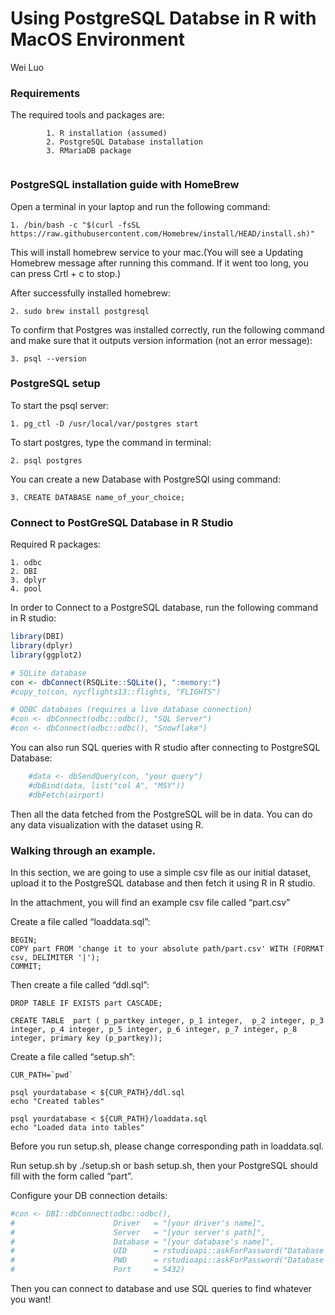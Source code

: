 # Using PostgreSQL Databse in R with MacOS Environment

Wei Luo

### Requirements

The required tools and packages are:

            1. R installation (assumed)
            2. PostgreSQL Database installation
            3. RMariaDB package
            
### PostgreSQL installation guide with HomeBrew


Open a terminal in your laptop and run the following command:

    1. /bin/bash -c "$(curl -fsSL https://raw.githubusercontent.com/Homebrew/install/HEAD/install.sh)"

This will install homebrew service to your mac.(You will see a Updating Homebrew message after running this command. If it went too long, you can press Crtl + c to stop.)

After successfully installed homebrew:

    2. sudo brew install postgresql

To confirm that Postgres was installed correctly, run the following command and make sure that it outputs version information (not an error message):

    3. psql --version
    
    
### PostgreSQL setup 
    
To start the psql server:

    1. pg_ctl -D /usr/local/var/postgres start
    
To start postgres, type the command in terminal: 

    2. psql postgres
    
You can create a new Database with PostgreSQl using command:

    3. CREATE DATABASE name_of_your_choice;

### Connect to PostGreSQL Database in R Studio

Required R packages:

    1. odbc
    2. DBI
    3. dplyr
    4. pool

In order to Connect to a PostgreSQL database, run the following command in R studio:

```r

library(DBI)
library(dplyr)
library(ggplot2)

# SQLite database
con <- dbConnect(RSQLite::SQLite(), ":memory:")
#copy_to(con, nycflights13::flights, "FLIGHTS")

# ODBC databases (requires a live database connection)
#con <- dbConnect(odbc::odbc(), "SQL Server")
#con <- dbConnect(odbc::odbc(), "Snowflake")


```

You can also run SQL queries with R studio after connecting to PostgreSQL Database:
```r
    #data <- dbSendQuery(con, "your query")
    #dbBind(data, list("col A", "MSY"))
    #dbFetch(airport)
```
Then all the data fetched from the PostgreSQL will be in data. You can do any data visualization with the dataset using R. 

### Walking through an example.

In this section, we are going to use a simple csv file as our initial dataset, upload it to the PostgreSQL database and then fetch it using R in R studio.

In the attachment, you will find an example csv file called "part.csv"

Create a file called "loaddata.sql":

    BEGIN;
    COPY part FROM 'change it to your absolute path/part.csv' WITH (FORMAT csv, DELIMITER '|');
    COMMIT;

Then create a file called "ddl.sql":

    DROP TABLE IF EXISTS part CASCADE;

    CREATE TABLE  part ( p_partkey integer, p_1 integer,  p_2 integer, p_3 integer, p_4 integer, p_5 integer, p_6 integer, p_7 integer, p_8 integer, primary key (p_partkey));
    
Create a file called "setup.sh":

    CUR_PATH=`pwd`

    psql yourdatabase < ${CUR_PATH}/ddl.sql
    echo "Created tables"

    psql yourdatabase < ${CUR_PATH}/loaddata.sql
    echo "Loaded data into tables"

Before you run setup.sh, please change corresponding path in loaddata.sql.

Run setup.sh by ./setup.sh or bash setup.sh, then your PostgreSQL should fill with the form called "part".

Configure your DB connection details:

```r
#con <- DBI::dbConnect(odbc::odbc(),
#                      Driver   = "[your driver's name]",
#                      Server   = "[your server's path]",
#                      Database = "[your database's name]",
#                      UID      = rstudioapi::askForPassword("Database user"),
#                      PWD      = rstudioapi::askForPassword("Database #password"),
#                      Port     = 5432)
```

Then you can connect to database and use SQL queries to find whatever you want!
